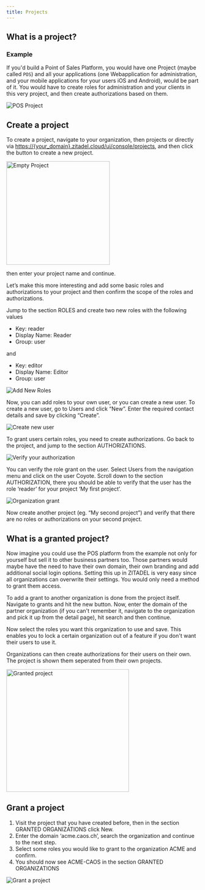 ```yaml
---
title: Projects
---
```


## What is a project?


<ProjectDescription name="ProjectDescription" />

### Example

If you'd build a Point of Sales Platform, you would have one Project (maybe called `POS`) and all your applications (one Webapplication for administration, and your mobile applications for your users iOS and Android), would be part of it.
You would have to create roles for administration and your clients in this very project, and then create authorizations based on them.

![POS Project](/img/guides/console/posproject.png)

## Create a project

To create a project, navigate to your organization, then projects or directly via <https://{your_domain}.zitadel.cloud/ui/console/projects>, and then click the button to create a new project.

<img alt="Empty Project" src="/img/console_projects_empty.png" width="270px" />

then enter your project name and continue.

Let’s make this more interesting and add some basic roles and authorizations to your project and then confirm the scope of the roles and authorizations.

Jump to the section ROLES and create two new roles with the following values

- Key: reader
- Display Name: Reader
- Group: user

and

- Key: editor
- Display Name: Editor
- Group: user

![Add New Roles](/img/console_projects_add_new_roles.gif)

Now, you can add roles to your own user, or you can create a new user. To create a new user, go to Users and click “New”. Enter the required contact details and save by clicking “Create”.

![Create new user](/img/console_users_create_new_user.gif)

To grant users certain roles, you need to create authorizations. Go back to the project, and jump to the section AUTHORIZATIONS.

![Verify your authorization](/img/console_projects_create_authorization.gif)

You can verify the role grant on the user. Select Users from the navigation menu and click on the user Coyote. Scroll down to the section AUTHORIZATION, there you should be able to verify that the user has the role ‘reader’ for your project ‘My first project’.

![Organization grant](/img/console_projects_authorization_created.png)

Now create another project (eg. “My second project”) and verify that there are no roles or authorizations on your second project.

## What is a granted project?

Now imagine you could use the POS platform from the example not only for yourself but sell it to other business partners too.
Those partners would maybe have the need to have their own domain, their own branding and add additional social login options.
Setting this up in ZITADEL is very easy since all organizations can overwrite their settings.
You would only need a method to grant them access.

To add a grant to another organization is done from the project itself. Navigate to grants and hit the new button.
Now, enter the domain of the partner organization (if you can't remember it, navigate to the organization and pick it up from the detail page), hit search and then continue.

Now select the roles you want this organization to use and save.
This enables you to lock a certain organization out of a feature if you don't want their users to use it.

Organizations can then create authorizations for their users on their own. The project is shown them seperated from their own projects.

<img
  alt="Granted project"
  src="/img/guides/console/grantedprojectgrid.png"
  width="320px"
/>

## Grant a project

1. Visit the project that you have created before, then in the section GRANTED ORGANIZATIONS click New.
2. Enter the domain ‘acme.caos.ch’, search the organization and continue to the next step.
3. Select some roles you would like to grant to the organization ACME and confirm.
4. You should now see ACME-CAOS in the section GRANTED ORGANIZATIONS

![Grant a project](/img/projects_create_org_grant.gif)

<!-- //TODO Add whats next again -->
